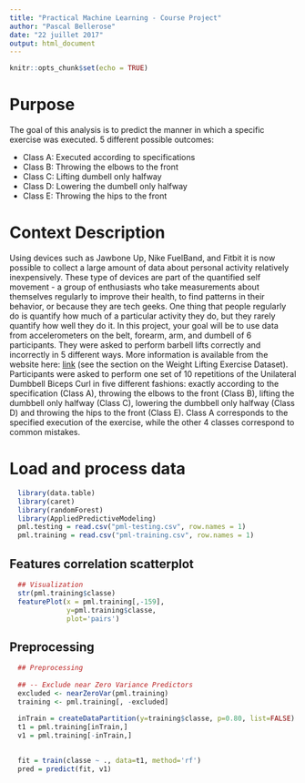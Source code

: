 ```yaml
---
title: "Practical Machine Learning - Course Project"
author: "Pascal Bellerose"
date: "22 juillet 2017"
output: html_document
---
```


```r
knitr::opts_chunk$set(echo = TRUE)
```

# Purpose
The goal of this analysis is to predict the manner in which a specific exercise was executed.  5 different possible outcomes:  

* Class A: Executed according to specifications
* Class B: Throwing the elbows to the front
* Class C: Lifting dumbell only halfway
* Class D: Lowering the dumbell only halfway
* Class E: Throwing the hips to the front

# Context Description
Using devices such as Jawbone Up, Nike FuelBand, and Fitbit it is now possible to collect a large amount of data about personal activity relatively inexpensively. These type of devices are part of the quantified self movement - a group of enthusiasts who take measurements about themselves regularly to improve their health, to find patterns in their behavior, or because they are tech geeks. One thing that people regularly do is quantify how much of a particular activity they do, but they rarely quantify how well they do it. In this project, your goal will be to use data from accelerometers on the belt, forearm, arm, and dumbell of 6 participants. They were asked to perform barbell lifts correctly and incorrectly in 5 different ways. More information is available from the website here: [link](http://groupware.les.inf.puc-rio.br/har) (see the section on the Weight Lifting Exercise Dataset).  
Participants were asked to perform one set of 10 repetitions
of the Unilateral Dumbbell Biceps Curl in five different fashions:
exactly according to the specification (Class A), throwing
the elbows to the front (Class B), lifting the dumbbell
only halfway (Class C), lowering the dumbbell only halfway
(Class D) and throwing the hips to the front (Class E). Class
A corresponds to the specified execution of the exercise,
while the other 4 classes correspond to common mistakes.

# Load and process data

```r
  library(data.table)
  library(caret)
  library(randomForest)
  library(AppliedPredictiveModeling)
  pml.testing = read.csv("pml-testing.csv", row.names = 1)
  pml.training = read.csv("pml-training.csv", row.names = 1)
```

## Features correlation scatterplot
```r
  ## Visualization
  str(pml.training$classe)
  featurePlot(x = pml.training[,-159], 
              y=pml.training$classe, 
              plot='pairs')
```

## Preprocessing
```r
  ## Preprocessing
  
  ## -- Exclude near Zero Variance Predictors
  excluded <- nearZeroVar(pml.training)
  training <- pml.training[, -excluded]
  
  inTrain = createDataPartition(y=training$classe, p=0.80, list=FALSE)
  t1 = pml.training[inTrain,]
  v1 = pml.training[-inTrain,]
  

  fit = train(classe ~ ., data=t1, method='rf')
  pred = predict(fit, v1)
  
```




